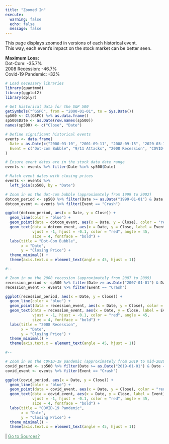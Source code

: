 ```yaml
---
title: "Zoomed In"
execute:
  warning: false
  echo: false
  message: false
---
```


This page displays zoomed in versions of each historical event.  
This way, each event's impact on the stock market can be better seen.

<span class="something1">**Maximum Loss:**</span>  
<span class="highlight">Dot-Com:</span> -35.7%  
<span class="highlight">2008 Recession:</span> -46.7%  
<span class="highlight">Covid-19 Pandemic:</span> -32%  

```r
# Load necessary libraries
library(quantmod)
library(ggplot2)
library(dplyr)

# Get historical data for the S&P 500
getSymbols("^GSPC", from = "2000-01-01", to = Sys.Date())
sp500 <- Cl(GSPC) %>% as.data.frame()
sp500$Date <- as.Date(row.names(sp500))
names(sp500) <- c("Close", "Date")

# Define significant historical events
events <- data.frame(
  Date = as.Date(c("2000-03-10", "2001-09-11", "2008-09-15", "2020-03-16", "2022-01-01")),
  Event = c("Dot-com Bubble", "9/11 Attacks", "2008 Recession", "COVID-19 Pandemic", "Recent Technology Boom")
)

# Ensure event dates are in the stock data date range
events <- events %>% filter(Date %in% sp500$Date)

# Match event dates with closing prices
events <- events %>%
  left_join(sp500, by = "Date")

# Zoom in on the dot-com bubble (approximately from 1999 to 2002)
dotcom_period <- sp500 %>% filter(Date >= as.Date("1999-01-01") & Date <= as.Date("2002-12-31"))
dotcom_event <- events %>% filter(Event == "Crash")

ggplot(dotcom_period, aes(x = Date, y = Close)) +
  geom_line(color = "blue") +
  geom_point(data = dotcom_event, aes(x = Date, y = Close), color = "red", size = 3) +
  geom_text(data = dotcom_event, aes(x = Date, y = Close, label = Event), 
            vjust = -1, hjust = -0.1, color = "red", angle = 45, 
            size = 4, fontface = "bold") +
  labs(title = "Dot-Com Bubble",
       x = "Date",
       y = "Closing Price") +
  theme_minimal() +
  theme(axis.text.x = element_text(angle = 45, hjust = 1))

#--

# Zoom in on the 2008 recession (approximately from 2007 to 2009)
recession_period <- sp500 %>% filter(Date >= as.Date("2007-01-01") & Date <= as.Date("2009-12-31"))
recession_event <- events %>% filter(Event == "Crash")

ggplot(recession_period, aes(x = Date, y = Close)) +
  geom_line(color = "blue") +
  geom_point(data = recession_event, aes(x = Date, y = Close), color = "red", size = 3) +
  geom_text(data = recession_event, aes(x = Date, y = Close, label = Event), 
            vjust = -1, hjust = -0.1, color = "red", angle = 45, 
            size = 4, fontface = "bold") +
  labs(title = "2008 Recession",
       x = "Date",
       y = "Closing Price") +
  theme_minimal() +
  theme(axis.text.x = element_text(angle = 45, hjust = 1))

#--

# Zoom in on the COVID-19 pandemic (approximately from 2019 to mid-2020)
covid_period <- sp500 %>% filter(Date >= as.Date("2019-01-01") & Date <= as.Date("2020-06-30"))
covid_event <- events %>% filter(Event == "Crash")

ggplot(covid_period, aes(x = Date, y = Close)) +
  geom_line(color = "blue") +
  geom_point(data = covid_event, aes(x = Date, y = Close), color = "red", size = 3) +
  geom_text(data = covid_event, aes(x = Date, y = Close, label = Event), 
            vjust = -1, hjust = -0.1, color = "red", angle = 45, 
            size = 4, fontface = "bold") +
  labs(title = "COVID-19 Pandemic",
       x = "Date",
       y = "Closing Price") +
  theme_minimal() +
  theme(axis.text.x = element_text(angle = 45, hjust = 1))
```

<div class="nav-right">
 | [Go to Sources?](sources.qmd){style="color: #549471;"}
</div>